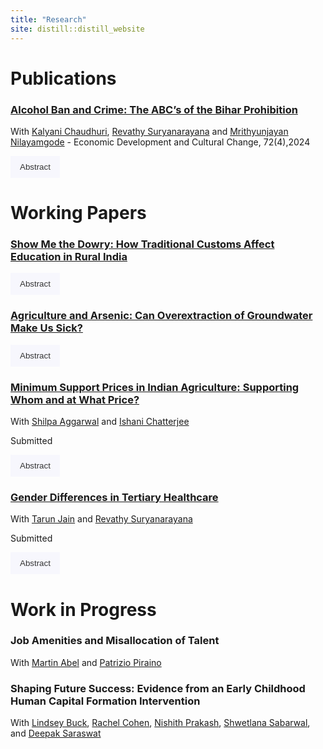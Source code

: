```yaml
---
title: "Research"
site: distill::distill_website
---
```


# Publications

### [Alcohol Ban and Crime: The ABC's of the Bihar Prohibition](files/EDCC-alcoholban-ms.pdf){target="_blank"}

With [Kalyani Chaudhuri](https://economics.ucdavis.edu/people/kalyanic){target="_blank"}, [Revathy Suryanarayana](https://revathy-suryanarayana.github.io/){target="_blank"} and [Mrithyunjayan Nilayamgode](https://economics.virginia.edu/people/profile/mn4yk){target="_blank"} - Economic Development and Cultural Change, 72(4),2024

<button onclick="toggleAbstract('abstract1')" style="background-color: rgba(230, 230, 250, 0.3); border: none; color: #333; padding: 10px 15px; cursor: pointer;">
  Abstract
</button>

<div id="abstract1" style="display:none;">
  <strong>Abstract</strong>: We studied the relationship between alcohol consumption and crime using the implementation of a statewide total prohibition of alcohol in the Indian state of Bihar in 2016. Testing the theoretical argument that alcohol has differential effects on different kinds of crime, we used a difference-in-differences (DiD) approach and found that the prohibition led to a 0.22 standard deviation point reduction in the reported incidence of violent crimes but had no significant impact on nonviolent crimes. The effect is fairly persistent over time, with the initial impact being large enough that, on average, there is a reduction in violent crime over at least a three-year period following the ban. Heterogeneity tests revealed that the effect on crime was stronger in interior districts and districts with higher baseline alcohol consumption. We also observed stronger effects in districts where a smaller proportion of the population faced religious restrictions on alcohol consumption. Since all these subgroups indicate districts where the ban is likely to have had a larger effect on alcohol availability and consumption, we conclude that the ban affects crime through this channel rather than that of institutional changes.
</div>

# Working Papers

### [Show Me the Dowry: How Traditional Customs Affect Education in Rural India](files/Dowry_and_Education.pdf){target="_blank"}

<button onclick="toggleAbstract('abstract2')" style="background-color: rgba(230, 230, 250, 0.3); border: none; color: #333; padding: 10px 15px; cursor: pointer;">
  Abstract
</button>

<div id="abstract2" style="display:none;">
  <strong>Abstract</strong>: This study examines the impact of a law that increased penalties for dowry on educational attainment in rural India, using data from the Rural Economic and Demographic Survey. A difference-in-differences approach reveals that the law effectively reduced dowry payments, but also female education, with the decline in female education being most pronounced in communities with higher dowry prevalence. Since dowry payments signal adherence to traditional values, after anti-dowry laws, families must come up with an alternative signal. Consequently, lowering female education becomes the alternative signal showing adherence to tradition. Hence, while the anti-dowry law combats an exploitative system, it inadvertently reduces female education.
</div>

### [Agriculture and Arsenic: Can Overextraction of Groundwater Make Us Sick?](files/Arsenic_and_Water.pdf){target="_blank"}

<button onclick="toggleAbstract('abstract2')" style="background-color: rgba(230, 230, 250, 0.3); border: none; color: #333; padding: 10px 15px; cursor: pointer;">
  Abstract
</button>

<div id="abstract2" style="display:none;">
  <strong>Abstract</strong>: This paper examines how groundwater irrigation in India, while crucial for poverty reduction, created an environmental externality through arsenic contamination. Using historical variation in groundwater stocks and high-yielding variety seed diffusion, I find that districts with richer groundwater endowments have 70\% more habitats exceeding safe arsenic levels in their groundwater. The relationship is strongest in districts with medium-thick aquifers, which had higher early adoption of deep tubewells. Analysis reveals that historical irrigation practices, rather than contemporary agricultural inputs, drive arsenic contamination, highlighting the long-term environmental consequences of irrigation technology choices.
</div>

### [Minimum Support Prices in Indian Agriculture: Supporting Whom and at What Price?](files/MSP_Paper.pdf){target="_blank"}

With [Shilpa Aggarwal](https://aggarwalshilpa.wixsite.com/home) and [Ishani Chatterjee](https://economics.ucsd.edu/graduate-program/about/grad-profiles/cohort%202019/Chatterjee-ishani.html)

Submitted

<button onclick="toggleAbstract('abstract3')" style="background-color: rgba(230, 230, 250, 0.3); border: none; color: #333; padding: 10px 15px; cursor: pointer;">
  Abstract
</button>

<div id="abstract3" style="display:none;">
  <strong>Abstract</strong>: Distortions introduced by price-controls may be underestimated if controls are captured for uses beyond fixing market failures. We study India's minimum support prices (MSP) for food grains, and find that the central government announces a higher MSP for a crop when a larger area under cultivation for that crop is slated to go for state elections. Since the government's procurement price is the same across states, this blunt instrument is used more when other policy instruments are unavailable, i.e., when the incumbent state government is unaligned with the center. Higher MSP directly reduces welfare by increasing consumer prices.
</div>

### [Gender Differences in Tertiary Healthcare](files/Gender_healthcare1.pdf){target="_blank"}

With [Tarun Jain](https://sites.google.com/virginia.edu/tarunjain/home?authuser=0){target="_blank"} and [Revathy Suryanarayana](https://revathy-suryanarayana.github.io/){target="_blank"} 

Submitted

<button onclick="toggleAbstract('abstract4')" style="background-color: rgba(230, 230, 250, 0.3); border: none; color: #333; padding: 10px 15px; cursor: pointer;">
  Abstract
</button>

<div id="abstract4" style="display:none;">
  <strong>Abstract</strong>: We examine gender differences in access to and service within a publicly financed tertiary healthcare program in Andhra Pradesh India. We use claim-level administrative data from the program to estimate gender differences in access and services. We classify the distance the patient travels as access variables and the time for claim authorization, treatment, and discharge, as well as the amount approved and paid as service variables. We use a regression framework to control for the influence of other patient characteristics, the type of procedure, hospital, and quarter of treatment in making gender comparisons.
</div>

<script>
function toggleAbstract(id) {
  var x = document.getElementById(id);
  if (x.style.display === "none") {
    x.style.display = "block";
  } else {
    x.style.display = "none";
  }
}
</script>

# Work in Progress

### Job Amenities and Misallocation of Talent

With [Martin Abel](https://martinabelsite.wordpress.com/){target="_blank"} and [Patrizio Piraino](https://sites.google.com/site/pirainop/){target="_blank"} 

### Shaping Future Success: Evidence from an Early Childhood Human Capital Formation Intervention

With [Lindsey Buck](https://www.linkedin.com/in/lindsey-lacey-704008b4/){target="_blank"}, [Rachel Cohen](https://hdfs.uconn.edu/person/rachel-chazan-cohen/){target="_blank"}, [Nishith Prakash](https://www.nishithprakash.com/){target="_blank"}, [Shwetlana Sabarwal](https://scholar.google.com/citations?user=HaDy4-sAAAAJ&hl=en){target="_blank"}, and [Deepak Saraswat](https://sites.google.com/view/deepak-saraswat){target="_blank"}
